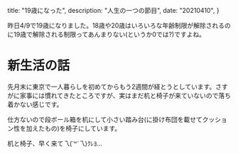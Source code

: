   title: "19歳になった",
  description: "人生の一つの節目",
  date: "20210410",
}


昨日4/9で19歳になりました。18歳や20歳はいろいろな年齢制限が解除されるのに19歳で解除される制限ってあんまりない(というか0では?)ですよね。

# 新生活の話

先月末に東京で一人暮らしを初めてからもう2週間が経とうとしています。さすがに家事には慣れてきたところですが、実はまだ机と椅子が来ていないので落ち着かない感じです。

仕方ないので段ボール箱を机にして小さい踏み台(に掛け布団を載せてクッション性を加えたもの)を椅子にしています。

机と椅子、早く来て乁(˙꒳˙乁)ｸﾚﾖ...

